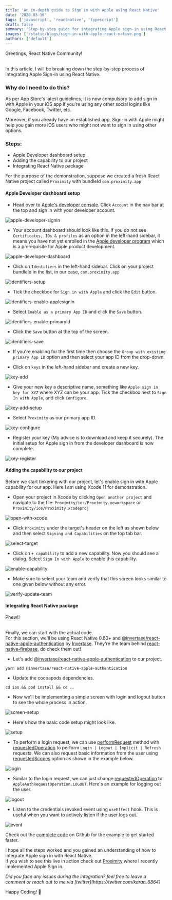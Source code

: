 ```yaml
---
title: 'An in-depth guide to Sign in with Apple using React Native'
date: '2020-03-16'
tags: ['javascript', 'reactnative', 'typescript']
draft: false
summary: 'Step-by-step guide for integrating Apple sign-in using React Native'
images: ['/static/blogs/sign-in-with-apple-react-native.png']
authors: ['default']
---
```


Greetings, React Native Community!

<br /> In this article, I will be breaking down the step-by-step process of
integrating Apple Sign-in using React Native.

### Why do I need to do this?

As per App Store's latest guidelines, it is now compulsory to add sign in with Apple in your iOS app if you're using any other social logins like Google, Facebook, Twitter, etc.

Moreover, if you already have an established app, Sign-in with Apple might help you gain more iOS users who might not want to sign in using other options.

### Steps:

- Apple Developer dashboard setup
- Adding the capability to our project
- Integrating React Native package

For the purpose of the demonstration, suppose we created a fresh React Native project called `Proximity` with bundleId `com.proximity.app`

#### Apple Developer dashboard setup

- Head over to [Apple's developer console](https://developer.apple.com/). Click `Account` in the nav bar at the top and sign in with your developer account.

![apple-developer-signin](https://user-images.githubusercontent.com/29705703/76698864-8261d580-66cd-11ea-9c88-0e9ae4ca156d.png)

- Your account dashboard should look like this. If you do not see `Certificates, IDs & profiles` as an option in the left-hand sidebar, it means you have not yet enrolled in the [Apple developer program](https://developer.apple.com/programs/) which is a prerequisite for Apple product development.

![apple-developer-dashboard](https://user-images.githubusercontent.com/29705703/76698862-7ece4e80-66cd-11ea-95e7-c1925b0e835c.png)

- Click on `Identifiers` in the left-hand sidebar. Click on your project bundleId in the list, in our case, `com.proximity.app`

![identifiers-setup](https://user-images.githubusercontent.com/29705703/76698872-8db50100-66cd-11ea-9ee7-f1be899b0a55.png)

- Tick the checkbox for `Sign in with Apple` and click the `Edit` button.

![identifiers-enable-applesignin](https://user-images.githubusercontent.com/29705703/76698869-8988e380-66cd-11ea-928a-5fc3787e33cc.png)

- Select `Enable as a primary App ID` and click the `Save` button.

![identifiers-enable-primaryid](https://user-images.githubusercontent.com/29705703/76698870-8b52a700-66cd-11ea-8577-6e2614582743.png)

- Click the `Save` button at the top of the screen.

![identifiers-save](https://user-images.githubusercontent.com/29705703/76698871-8c83d400-66cd-11ea-85c2-ffb0d9836dd9.png)

- If you're enabling for the first time then choose the `Group with existing primary App ID` option and then select your app ID from the drop-down.

- Click on `keys` in the left-hand sidebar and create a new key.

![key-add](https://user-images.githubusercontent.com/29705703/76698875-8f7ec480-66cd-11ea-9e78-667d339ab842.png)

- Give your new key a descriptive name, something like `Apple sign in key for XYZ` where XYZ can be your app. Tick the checkbox next to `Sign In with Apple`, and click `Configure`.

![key-add-setup](https://user-images.githubusercontent.com/29705703/76698876-91488800-66cd-11ea-9c06-b76337d7799b.png)

- Select `Proximity` as our primary app ID.

![key-configure](https://user-images.githubusercontent.com/29705703/76698879-9279b500-66cd-11ea-9d65-1494276282ec.png)

- Register your key (My advice is to download and keep it securely). The initial setup for Apple sign in from the developer dashboard is now complete.

![key-register](https://user-images.githubusercontent.com/29705703/76698881-93aae200-66cd-11ea-8646-6e77873b7b72.png)

#### Adding the capability to our project

Before we start tinkering with our project, let's enable sign in with Apple capability for our app. Here I am using Xcode 11 for demonstration.

- Open your project in Xcode by clicking `Open another project` and navigate to the file: `Proximity/ios/Proximity.xcworkspace` or `Proximity/ios/Proximity.xcodeproj`

![open-with-xcode](https://user-images.githubusercontent.com/29705703/76699451-990b2b00-66d3-11ea-99ad-de15891fcdca.png)

- Click `Proximity` under the target's header on the left as shown below and then select `Signing and Capabilities` on the top tab bar.

![select-target](https://user-images.githubusercontent.com/29705703/76699449-97d9fe00-66d3-11ea-916e-c2eba1376759.png)

- Click on `+ capability` to add a new capability. Now you should see a dialog. Select `Sign In with Apple` to enable this capability.

![enable-capability](https://user-images.githubusercontent.com/29705703/76699447-94467700-66d3-11ea-902e-35f41d20ebe8.png)

- Make sure to select your team and verify that this screen looks similar to one given below without any error.

![verify-update-team](https://user-images.githubusercontent.com/29705703/76699446-8e509600-66d3-11ea-86fa-ca25e1ca86b6.png)

#### Integrating React Native package

Phew!!

<br /> Finally, we can start with the actual code.
<br /> For this section, we'll be using React Native 0.60+ and [@invertase/react-native-apple-authentication](https://github.com/invertase/react-native-apple-authentication)
by [Invertase](http://invertase.io/). They're the team behind [react-native-firebase](https://github.com/invertase/react-native-firebase),
do check them out!

- Let's add [@invertase/react-native-apple-authentication](https://github.com/invertase/react-native-apple-authentication) to our project.

```
yarn add @invertase/react-native-apple-authentication
```

- Update the cocoapods dependencies.

```
cd ios && pod install && cd ..
```

- Now we'll be implementing a simple screen with login and logout button to see the whole process in action.

![screen-setup](https://user-images.githubusercontent.com/29705703/76702297-bb5e7200-66ee-11ea-8dea-3c767b77bb81.png)

- Here's how the basic code setup might look like.

![setup](https://user-images.githubusercontent.com/29705703/76702315-e5b02f80-66ee-11ea-8834-59974591271f.png)

- To perform a login request, we can use [performRequest](https://github.com/invertase/react-native-apple-authentication/blob/master/docs/interfaces/_lib_index_d_.rnappleauth.module.md#performrequest) method with [requestedOperation](https://github.com/invertase/react-native-apple-authentication/blob/master/docs/interfaces/_lib_index_d_.rnappleauth.appleauthrequestoptions.md#optional-requestedoperation) to perform `Login | Logout | Implicit | Refresh` requests. We can also request basic information from the user using [requestedScopes](https://github.com/invertase/react-native-apple-authentication/blob/master/docs/interfaces/_lib_index_d_.rnappleauth.appleauthrequestoptions.md#optional-requestedscopes) option as shown in the example below.

![login](https://user-images.githubusercontent.com/29705703/76702313-e3e66c00-66ee-11ea-8300-4d9caa0fdd7e.png)

- Similar to the login request, we can just change [requestedOperation](https://github.com/invertase/react-native-apple-authentication/blob/master/docs/interfaces/_lib_index_d_.rnappleauth.appleauthrequestoptions.md#optional-requestedoperation) to `AppleAuthRequestOperation.LOGOUT`. Here's an example for logging out the user.

![logout](https://user-images.githubusercontent.com/29705703/76702314-e5179900-66ee-11ea-84dc-f8a49fe17515.png)

- Listen to the credentials revoked event using `useEffect` hook. This is useful when you want to actively listen if the user logs out.

![event](https://user-images.githubusercontent.com/29705703/76702309-de892180-66ee-11ea-9116-68d36af2ff3f.png)

Check out the [complete code](https://github.com/karanpratapsingh/guides-and-articles/blob/master/Articles/Sign%20in%20with%20apple/code%20snippets/AppleLogin.tsx) on Github for the example to get started faster.

I hope all the steps worked and you gained an understanding of how to integrate Apple sign in with React Native. <br />
If you wish to see this live in action check out [Proximity](https://github.com/karanpratapsingh/Proximity) where I recently implemented Apple Sign in.

<i>
  Did you face any issues during the integration? feel free to leave a comment
  or reach out to me via [twitter](https://twitter.com/karan_6864)
</i>

Happy Coding! 🎉
